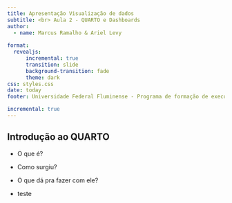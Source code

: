 ```yaml
---
title: Apresentação Visualização de dados
subtitle: <br> Aula 2 - QUARTO e Dashboards
author:
  - name: Marcus Ramalho & Ariel Levy
  
format:   
  revealjs:
      incremental: true  
      transition: slide
      background-transition: fade
      theme: dark
css: styles.css
date: today
footer: Universidade Federal Fluminense - Programa de formação de executivos - Ciência de dados

incremental: true
---
```

## Introdução ao QUARTO

- O que é?

- Como surgiu?

- O que dá pra fazer com ele?

- teste